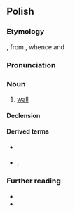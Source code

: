 {{also|ścianą}}
==Polish==
{{wp|lang=pl}}

===Etymology===
{{inh+|pl|sla-pro|*stěna}}, from {{der|pl|ine-pro| *steyh₂-}}, whence {{cog|en|stone}} and {{m|en|stain}}.

===Pronunciation===
{{pl-p|a=Pl-ściana.ogg}}

===Noun===
{{pl-noun|f}}

# [[wall]] {{gl|substantial structure acting as side or division in a building}}

====Declension====
{{pl-decl-noun-f}}

====Derived terms====
* {{q|adjective}} {{l|pl|ścienny}}
* {{q|nouns}} {{l|pl|równoległościan}}, {{l|pl|zaścianek}}

===Further reading===
* {{R:pl:WSJP}}
* {{R:pl:PWN}}

{{C|pl|Walls and fences}}
